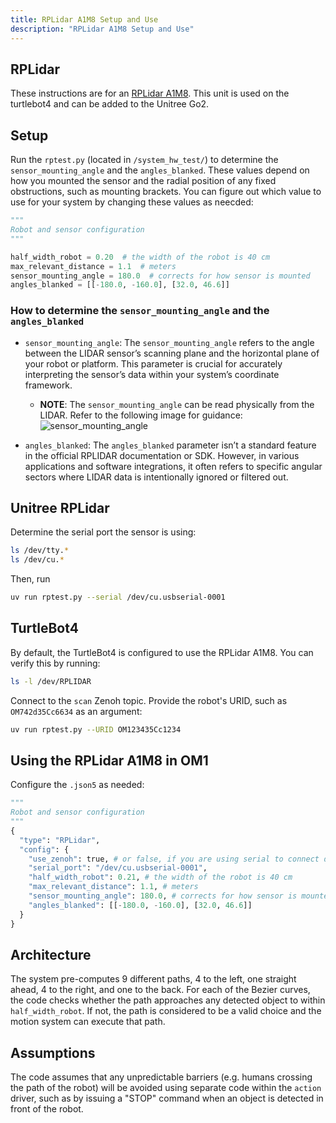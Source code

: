 ```yaml
---
title: RPLidar A1M8 Setup and Use
description: "RPLidar A1M8 Setup and Use"
---
```


## RPLidar

These instructions are for an [RPLidar A1M8](https://bucket-download.slamtec.com/d1e428e7efbdcd65a8ea111061794fb8d4ccd3a0/LD108_SLAMTEC_rplidar_datasheet_A1M8_v3.0_en.pdf). This unit is used on the turtlebot4 and can be added to the Unitree Go2. 

## Setup

Run the `rptest.py` (located in `/system_hw_test/`) to determine the `sensor_mounting_angle` and the `angles_blanked`. These values depend on how you mounted the sensor and the radial position of any fixed obstructions, such as mounting brackets. You can figure out which value to use for your system by changing these values as neecded:

```py
"""
Robot and sensor configuration
"""

half_width_robot = 0.20  # the width of the robot is 40 cm
max_relevant_distance = 1.1  # meters
sensor_mounting_angle = 180.0  # corrects for how sensor is mounted
angles_blanked = [[-180.0, -160.0], [32.0, 46.6]] 
```

### How to determine the `sensor_mounting_angle` and the `angles_blanked`

- `sensor_mounting_angle`: The `sensor_mounting_angle` refers to the angle between the LIDAR sensor’s scanning plane and the horizontal plane of your robot or platform. This parameter is crucial for accurately interpreting the sensor’s data within your system’s coordinate framework.  
  - **NOTE**: The `sensor_mounting_angle` can be read physically from the LIDAR. Refer to the following image for guidance:  
    ![sensor_mounting_angle](/assets/lidar_angle.png)  

- `angles_blanked`: The `angles_blanked` parameter isn’t a standard feature in the official RPLIDAR documentation or SDK. However, in various applications and software integrations, it often refers to specific angular sectors where LIDAR data is intentionally ignored or filtered out.  
## Unitree RPLidar

Determine the serial port the sensor is using:

```bash
ls /dev/tty.*  
ls /dev/cu.*  
```

Then, run

```bash
uv run rptest.py --serial /dev/cu.usbserial-0001
```

## TurtleBot4

By default, the TurtleBot4 is configured to use the RPLidar A1M8. You can verify this by running:

```bash
ls -l /dev/RPLIDAR
```

Connect to the `scan` Zenoh topic. Provide the robot's URID, such as `OM742d35Cc6634` as an argument:

```bash
uv run rptest.py --URID OM123435Cc1234
```

## Using the RPLidar A1M8 in OM1

Configure the `.json5` as needed: 

```python
"""
Robot and sensor configuration
"""
{
  "type": "RPLidar",
  "config": {
    "use_zenoh": true, # or false, if you are using serial to connect directly to the LIDAR
    "serial_port": "/dev/cu.usbserial-0001",
    "half_width_robot": 0.21, # the width of the robot is 40 cm
    "max_relevant_distance": 1.1, # meters
    "sensor_mounting_angle": 180.0, # corrects for how sensor is mounted relative to robot
    "angles_blanked": [[-180.0, -160.0], [32.0, 46.6]]
  }
}
```

## Architecture 

The system pre-computes 9 different paths, 4 to the left, one straight ahead, 4 to the right, and one to the back. For each of the Bezier curves, the code checks whether the path approaches any detected object to within `half_width_robot`. If not, the path is considered to be a valid choice and the motion system can execute that path. 

## Assumptions

The code assumes that any unpredictable barriers (e.g. humans crossing the path of the robot) will be avoided using separate code within the `action` driver, such as by issuing a "STOP" command when an object is detected in front of the robot.  
 